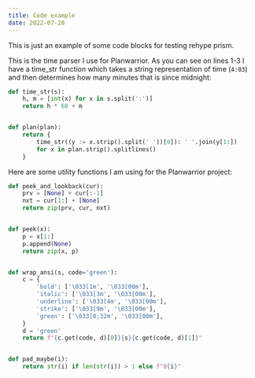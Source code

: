 ```yaml
---
title: Code example
date: 2022-07-28
---
```


This is just an example of some code blocks for testing rehype prism.

This is the time parser I use for Planwarrior. As you can see on lines 1-3 I have a time_str function which takes a string representation of time (`4:03`) and then determines how many minutes that is since midnight:
```python {1-3} showLineNumbers
def time_str(s):
    h, m = [int(x) for x in s.split(':')]
    return h * 60 + m


def plan(plan):
    return {
        time_str((y := x.strip().split(' '))[0]): ' '.join(y[1:])
        for x in plan.strip().splitlines()
    }
```

Here are some utility functions I am using for the Planwarrior project:
```python:planwarrior/utils.py
def peek_and_lookback(cur):
    prv = [None] + cur[:-1]
    nxt = cur[1:] + [None]
    return zip(prv, cur, nxt)


def peek(x):
    p = x[1:]
    p.append(None)
    return zip(x, p)


def wrap_ansi(s, code='green'):
    c = {
        'bold': ['\033[1m', '\033[00m'],
        'italic': ['\033[3m', '\033[00m'],
        'underline': ['\033[4m', '\033[00m'],
        'strike': ['\033[9m', '\033[00m'],
        'green': ['\033[0;32m', '\033[00m'],
    }
    d = 'green'
    return f"{c.get(code, d)[0]}{s}{c.get(code, d)[1]}"


def pad_maybe(i):
    return str(i) if len(str(i)) > 1 else f"0{i}"
```
